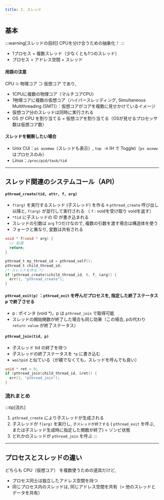 ```yaml
---
title: 3. スレッド
---
```

## 基本
:::warning[スレッドの目的]
CPUを分け合うための抽象化！
:::
- 1プロセス = 複数スレッド（少なくとも1つのスレッド）
- プロセス = アドレス空間 + スレッド

#### 用語の注意
CPU $\supset$  物理コア $\supset$ 仮想コア であり, 
- 1CPUに複数の物理コア（マルチコアCPU）
- 1物理コアに複数の仮想コア（ハイパースレッディング, Simultaneous Multithreading (SMT)）：仮想コアがコアを複数に見せかけているイメージ
- 仮想コア分のスレッドは同時に実行される
- OS が CPU を割り当てる = 仮想コアを割り当てる（OSが見せるプロセッサ数は仮想コア数）

#### スレッドを観察したい場合
- Unix CUI：`ps auxmww`（スレッドも表示）, `top -H` (H で Toggle)（`ps auxww` はプロセスのみ）
- Linux：`/proc/pid/task/tid`
---
## スレッド関連のシステムコール（API）
#### `pthread_create(tid, attr, f, arg)` 
- `f(arg)` を実行するスレッド (子スレッド) を作る ≡ `pthread_create` 呼び出し以降と, `f(arg)` が並行して実行される
（ `f` : voidを受け取り voidを返す）
- `*tid` に子スレッドの ID が書き込まれる
- スレッドの引数は `arg` 1つだけなので, 複数の引数を渡す場合は構造体を使う
- フォークと異なり, 変数は共有される

```c
void * f(void * arg) {
  // 処理
  return;
}

pthread_t my_thread_id = pthread_self();
pthread_t child_thread_id;
/* スレッドを作る */
if (pthread_create(&child_thread_id, 0, f, &arg)) {
  err(1, "pthread_create");
}
```

#### `pthread_exit(p)` ：`pthread_exit` を呼んだプロセスを, 指定した終了ステータス p で終了させる

- p : ポインタ (void *)，p は `pthread_join` で取得可能
- スレッドの開始関数が終了した場合も同じ効果（この場合, pの代わり `return value` が終了ステータス）

#### `pthread_join(tid, p)`
- 子スレッド tid の終了を待つ
- 子スレッドの終了ステータスを `*p` に書き込む
- `waitpid` と似ている（が親でなくても，スレッドを呼んでも良い）
```c
void * ret = 0;
if (pthread_join(child_thread_id, &ret)) {
  err(1, "pthread_join");
}
```

### 流れまとめ
:::tip[流れ]
1. `pthread_create` により子スレッドが生成される
2. 子スレッドが `f(arg)` を実行し, `子スレッドが終了する` ( `pthread_exit` を呼ぶ, または子スレッド生成時に指定した関数が終了)
 = ゾンビ状態
3. どれかのスレッドが `pthread_join` を呼ぶ
:::
---
## プロセスとスレッドの違い
どちらも CPU（仮想コア） を複数使うための道具だけど, 
- プロセス同士は独立したアドレス空間を持つ
- 同じプロセス内のスレッドは, 同じアドレス空間を共有（= 他のスレッドとデータを共有）